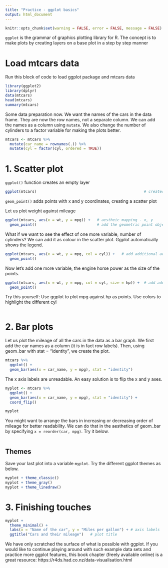 ```yaml
---
title: "Practice - ggplot basics"
output: html_document
---
```


```r
knitr::opts_chunk$set(warning = FALSE, error = FALSE, message = FALSE)
```

`ggplot` is the grammar of graphics plotting library for R. The concept is to make plots by creating layers on a base plot in a step by step manner

# Load mtcars data

Run this block of code to load ggplot package and mtcars data

```r
library(ggplot2)
library(dplyr)
data(mtcars)
head(mtcars)
summary(mtcars)
```

Some data preparation now. We want the names of the cars in the data frame. They are now the row names, not a separate column. We can add the names as a column using `mutate`. We also change the number of cylinders to a factor variable for making the plots better.

```r
mtcars <- mtcars %>% 
  mutate(car_name = rownames(.)) %>% 
  mutate(cyl = factor(cyl, ordered = TRUE))
```

# 1. Scatter plot

`ggplot()` function creates an empty layer

```r
ggplot(mtcars)                                                # creates an emply base plot
```

`geom_point()` adds points with x and y coordinates, creating a scatter plot 

Let us plot weight against mileage

```r
ggplot(mtcars, aes(x = wt, y = mpg)) +   # aestheic mapping - x, y
  geom_point()                           # add the geometric point object 
```

What if we want to see the effect of one more variable, number of cylinders? We can add it as colour in the scatter plot. Ggplot automatically shows the legend.

```r
ggplot(mtcars, aes(x = wt, y = mpg, col = cyl)) +   # add additional aesthetic color
  geom_point()
```

Now let's add one more variable, the engine horse power as the size of the points.

```r
ggplot(mtcars, aes(x = wt, y = mpg, col = cyl, size = hp)) +  # add additional aesthetic size
  geom_point()
```

Try this yourself: Use ggplot to plot mpg against hp as points. Use colors to highlight the different cyl 

```r


```


# 2. Bar plots

Let us plot the mileage of all the cars in the data as a bar graph. We first add the car names as a column (it is in fact row labels). Then, using geom_bar with stat = "identity", we create the plot.

```r
mtcars %>% 
  ggplot() +  
  geom_bar(aes(x = car_name, y = mpg), stat = "identity")  
```

The x axis labels are unreadable. An easy solution is to flip the x and y axes.

```r
myplot <- mtcars %>% 
  ggplot() +  
  geom_bar(aes(x = car_name, y = mpg), stat = "identity") +
  coord_flip()

myplot
```

You might want to arrange the bars in increasing or decreasing order of mileage for better readability. We can do that in the aesthetics of geom_bar by specifying `x = reorder(car, mpg)`. Try it below.

```r

```

## Themes

Save your last plot into a variable `myplot`. Try the different ggplot themes as below.

```r
myplot + theme_classic()                                                    # try out these themes
myplot + theme_gray()
myplot + theme_linedraw()
```

# 3. Finishing touches

```r
myplot + 
  theme_minimal() +
  labs(x = "Name of the car", y = "Miles per gallon") + # axis labels
  ggtitle("Cars and their mileage")   # plot title
```


We have only scratched the surface of what is possible with ggplot. If you would like to continue playing around with such example data sets and practice more ggplot features, this book chapter (freely available online) is a great resource: https://r4ds.had.co.nz/data-visualisation.html





